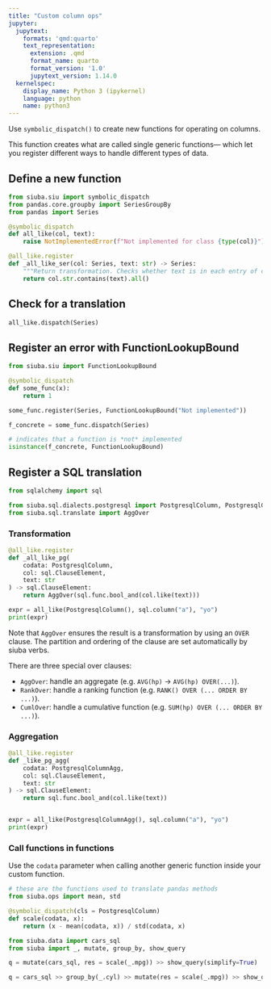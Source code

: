 ```yaml
---
title: "Custom column ops"
jupyter:
  jupytext:
    formats: 'qmd:quarto'
    text_representation:
      extension: .qmd
      format_name: quarto
      format_version: '1.0'
      jupytext_version: 1.14.0
  kernelspec:
    display_name: Python 3 (ipykernel)
    language: python
    name: python3
---
```


Use `symbolic_dispatch()` to create new functions for operating on columns.

This function creates what are called single generic functions---
which let you register different ways to handle different types of data.


## Define a new function

```python
from siuba.siu import symbolic_dispatch
from pandas.core.groupby import SeriesGroupBy
from pandas import Series

@symbolic_dispatch
def all_like(col, text):
    raise NotImplementedError(f"Not implemented for class {type(col)}")

@all_like.register
def _all_like_ser(col: Series, text: str) -> Series:
    """Return transformation. Checks whether text is in each entry of col."""
    return col.str.contains(text).all()
```

## Check for a translation

```python
all_like.dispatch(Series)
```

## Register an error with FunctionLookupBound

```python
from siuba.siu import FunctionLookupBound

@symbolic_dispatch
def some_func(x):
    return 1

some_func.register(Series, FunctionLookupBound("Not implemented"))
```


```python
f_concrete = some_func.dispatch(Series)

# indicates that a function is *not* implemented
isinstance(f_concrete, FunctionLookupBound)
```


## Register a SQL translation

```python
from sqlalchemy import sql

from siuba.sql.dialects.postgresql import PostgresqlColumn, PostgresqlColumnAgg
from siuba.sql.translate import AggOver
```


### Transformation

```python
@all_like.register
def _all_like_pg(
    codata: PostgresqlColumn,
    col: sql.ClauseElement,
    text: str
) -> sql.ClauseElement:
    return AggOver(sql.func.bool_and(col.like(text)))
```

```python
expr = all_like(PostgresqlColumn(), sql.column("a"), "yo")
print(expr)
```

Note that `AggOver` ensures the result is a transformation by using an `OVER` clause.
The partition and ordering of the clause are set automatically by siuba verbs.

There are three special over clauses:

* `AggOver`: handle an aggregate (e.g. `AVG(hp)` -> `AVG(hp) OVER(...)`).
* `RankOver`: handle a ranking function (e.g. `RANK() OVER (... ORDER BY ...)`).
* `CumlOver`: handle a cumulative function (e.g. `SUM(hp) OVER (... ORDER BY ...)`).

### Aggregation

```python

@all_like.register
def _like_pg_agg(
    codata: PostgresqlColumnAgg,
    col: sql.ClauseElement,
    text: str
) -> sql.ClauseElement:
    return sql.func.bool_and(col.like(text))


expr = all_like(PostgresqlColumnAgg(), sql.column("a"), "yo")
print(expr)
```


### Call functions in functions

Use the `codata` parameter when calling another generic function inside your custom function.

```python
# these are the functions used to translate pandas methods
from siuba.ops import mean, std

@symbolic_dispatch(cls = PostgresqlColumn)
def scale(codata, x):
    return (x - mean(codata, x)) / std(codata, x)
```

```python
from siuba.data import cars_sql
from siuba import _, mutate, group_by, show_query

q = mutate(cars_sql, res = scale(_.mpg)) >> show_query(simplify=True)
```

```python
q = cars_sql >> group_by(_.cyl) >> mutate(res = scale(_.mpg)) >> show_query(simplify=True)
```

